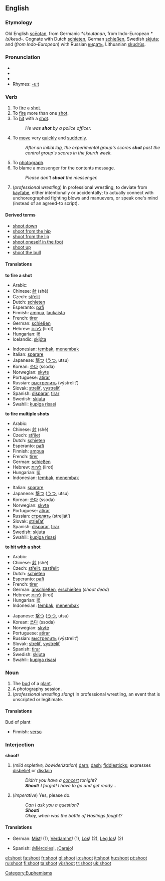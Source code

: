 ==English==

===Etymology===
Old English [[sceotan|scēotan]], from Germanic ''*skeutanan'', from Indo-European ''*(s)keud-''.  Cognate with Dutch [[schieten]], German [[schießen]], Swedish [[skjuta]]; and (''from Indo-European'') with Russian [[кидать]], Lithuanian [[skudrùs]].

===Pronunciation===
*{{SAMPA|/'Sut/}}
*{{IPA|/'ʃut/}}
*{{audio|en-us-shoot.ogg|Audio (US)}}
*Rhymes: [[Rhymes:English:-uːt|-uːt]]

===Verb===
{{en-verb|shoots|shooting|shot|'''[[shot]]''', or archaic '''[[shotten]]'''}}

# To [[fire]] a [[shot]].
# To [[fire]] more than one [[shot]].
# To [[hit]] with a [[shot]].
#:''He was '''shot''' by a police officer.''
# To [[move]] very [[quickly]] and [[suddenly]].
#:''After an initial lag, the experimental group's scores '''shot''' past the control group's scores in the fourth week.''
# To [[photograph]].
# To blame a messenger for the contents message.
#:''Please don't '''shoot''' the messenger.''
# (''professional wrestling'') In professional wrestling, to deviate from [[kayfabe]], either intentionally or accidentally; to actually connect with unchoreographed fighting blows and manuevers, or speak one's mind (instead of an agreed-to script).

====Derived terms====
*[[shoot down]]
*[[shoot from the hip]]
*[[shoot from the lip]]
*[[shoot oneself in the foot]]
*[[shoot up]]
*[[shoot the bull]]

====Translations====
'''to fire a shot'''
{{top}}
*Arabic: {{ARchar|[[صوب]]}} {{IPAchar|(ʂáwwaba)}}
*Chinese: [[射]] (shè)
*Czech: [[střelit]]
*Dutch: [[schieten]]
*Esperanto: [[pafi]]
*Finnish: [[ampua]], [[laukaista]]
*French: [[tirer]]
*German: [[schießen]]
*Hebrew: [[לירות]] (lirot)
*Hungarian: [[lő]]
*Icelandic: [[skjóta]]
{{mid}}
*Indonesian: [[tembak]], [[tembak|menembak]]
*Italian: [[sparare]]
*Japanese: [[撃つ]] ([[うつ]], utsu)
*Korean: [[쏘다]] (ssoda)
*Norwegian: [[skyte]]
*Portuguese: [[atirar]]
*Russian: [[выстрелить]] (výstrelit’)
*Slovak: [[streliť]], [[vystreliť]]
*Spanish: [[disparar]], [[tirar]]
*Swedish: [[skjuta]]
*Swahili: [[kupiga risasi]]
{{bottom}}

'''to fire multiple shots'''
{{top}}
*Arabic: {{ARchar|[[صوب]]}} {{IPAchar|(ʂáwwaba)}}
*Chinese: [[射]] (shè)
*Czech: [[střílet]]
*Dutch: [[schieten]]
*Esperanto: [[pafi]]
*Finnish: [[ampua]]
*French: [[tirer]]
*German: [[schießen]]
*Hebrew: [[לירות]] (lirot)
*Hungarian: [[lő]]
*Indonesian: [[tembak]], [[tembak|menembak]]
{{mid}}
*Italian: [[sparare]]
*Japanese: [[撃つ]] ([[うつ]], utsu)
*Korean: [[쏘다]] (ssoda)
*Norwegian: [[skyte]]
*Portuguese: [[atirar]]
*Russian: [[стрелять]] (strelját’)
*Slovak: [[strieľať]]
*Spanish: [[disparar]], [[tirar]]
*Swedish: [[skjuta]]
*Swahili: [[kupiga risasi]]
{{bottom}}

'''to hit with a shot'''
{{top}}
*Arabic: {{ARchar|[[صوب]]}} {{IPAchar|(ʂáwwaba)}}
*Chinese: [[射]] (shè)
*Czech: [[střelit]], [[zastřelit]]
*Dutch: [[schieten]]
*Esperanto: [[pafi]]
*French: [[tirer]]
*German: [[anschießen]], [[erschießen]] (''shoot dead'')
*Hebrew: [[לירות]] (lirot)
*Hungarian: [[lő]]
*Indonesian: [[tembak]], [[tembak|menembak]]
{{mid}}
*Japanese: [[撃つ]] ([[うつ]], utsu)
*Korean: [[쏘다]] (ssoda)
*Norwegian: [[skyte]]
*Portuguese: [[atirar]]
*Russian: [[выстрелить]] (výstrelit’)
*Slovak: [[streliť]], [[vystreliť]]
*Spanish: [[tirar]]
*Swedish: [[skjuta]]
*Swahili: [[kupiga risasi]]
{{bottom}}

===Noun===
{{en-noun}}

# The [[bud]] of a [[plant]].
# A photography session.
# (''professional wrestling slang'') In professional wrestling, an event that is unscripted or legitimate.

====Translations====
;Bud of plant
{{top}}
*Finnish: [[verso]]
{{mid}}
{{bottom}}

===Interjection===
'''shoot!'''
# (''mild expletive, bowlderization'') [[darn]]; [[dash]]; [[fiddlesticks]]; expresses [[disbelief]] or [[disdain]]
#: ''Didn't you have a [[concert]] tonight?''
#: '''''Shoot!''' I forgot! I have to go and get ready...''
# (''imperative'') Yes, please do.
#: ''Can I ask you a question?''
#: '''''Shoot!'''''
#: ''Okay, when was the battle of Hastings fought?''

====Translations====
{{top}}
*German: [[Mist]]! (1), [[Verdammt]]! (1), [[Los]]! (2), [[Leg los]]! (2)
{{mid}}
*Spanish: ¡[[miércoles |Miércoles]]!, ¡[[Carajo]]!
{{bottom}}

[[Category:Euphemisms]]

[[el:shoot]]
[[fa:shoot]]
[[fr:shoot]]
[[gl:shoot]]
[[io:shoot]]
[[it:shoot]]
[[hu:shoot]]
[[pt:shoot]]
[[ru:shoot]]
[[fi:shoot]]
[[ta:shoot]]
[[vi:shoot]]
[[tr:shoot]]
[[uk:shoot]]